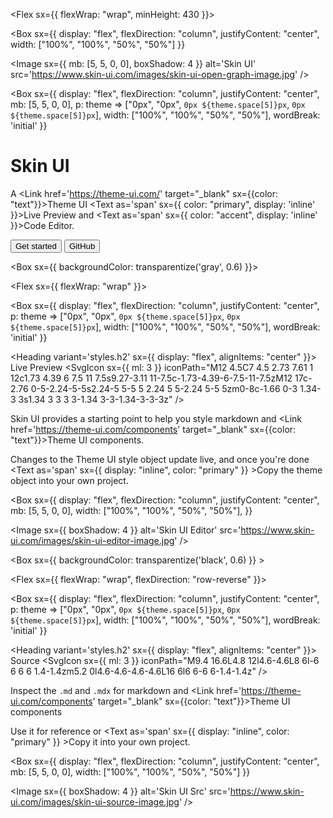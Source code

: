 

<Box>
  <Container>

  <Flex sx={{ flexWrap: "wrap", minHeight: 430 }}>

  <Box 
    sx={{ 
      display: "flex",
      flexDirection: "column",
      justifyContent: "center",
      width: ["100%", "100%", "50%", "50%"] 
    }}
  >
  
  <Image sx={{ mb: [5, 5, 0, 0], boxShadow: 4 }} alt='Skin UI' src='https://www.skin-ui.com/images/skin-ui-open-graph-image.jpg' />
  
  </Box>

  <Box
    sx={{
      display: "flex",
      flexDirection: "column",
      justifyContent: "center",
      mb: [5, 5, 0, 0],
      p: theme => ["0px", "0px", `0px ${theme.space[5]}px`, `0px ${theme.space[5]}px`],
      width: ["100%", "100%", "50%", "50%"],
      wordBreak: 'initial'
    }}
  >

  # Skin UI 

  A <Link href='https://theme-ui.com/' target="_blank" sx={{color: "text"}}>Theme UI</Link> <Text as='span' sx={{ color: "primary", display: 'inline' }}>Live Preview</Text> and <Text as='span' sx={{ color: "accent", display: 'inline' }}>Code Editor.</Text>

  <Flex>

  <Link  sx={{ mr:3 }} href="/editor">
    <Button tabIndex={-1} variant='secondary'>Get started</Button>
  </Link>

  <Link href="https://github.com/PaulieScanlon/skin-ui" target="_blank">
    <Button tabIndex={-1} variant='ghost'>GitHub</Button>
  </Link>

  </Flex>

  </Box>

  </Flex>

  </Container>
</Box>

<Box sx={{ backgroundColor: transparentize('gray', 0.6) }}>

  <Container>

  <Flex sx={{ flexWrap: "wrap" }}>

  <Box 
    sx={{ 
      display: "flex",
      flexDirection: "column",
      justifyContent: "center",
      p: theme => ["0px", "0px", `0px ${theme.space[5]}px`, `0px ${theme.space[5]}px`],
      width: ["100%", "100%", "50%", "50%"],
      wordBreak: 'initial' 
    }}
  >

  <Heading variant='styles.h2' sx={{ display: "flex", alignItems: "center" }}>
    Live Preview
    <SvgIcon sx={{ ml: 3 }} iconPath="M12 4.5C7 4.5 2.73 7.61 1 12c1.73 4.39 6 7.5 11 7.5s9.27-3.11 11-7.5c-1.73-4.39-6-7.5-11-7.5zM12 17c-2.76 0-5-2.24-5-5s2.24-5 5-5 5 2.24 5 5-2.24 5-5 5zm0-8c-1.66 0-3 1.34-3 3s1.34 3 3 3 3-1.34 3-3-1.34-3-3-3z" />
  </Heading>

  Skin UI provides a starting point to help you style markdown and <Link href='https://theme-ui.com/components' target="_blank" sx={{color: "text"}}>Theme UI components</Link>.

  Changes to the Theme UI style object update live, and once you're done <Text as='span' sx={{ display: "inline", color: "primary" }} >Copy</Text> the theme object into your own project. 
  
  </Box>

  <Box
    sx={{
      display: "flex",
      flexDirection: "column",
      justifyContent: "center",
      mb: [5, 5, 0, 0],
      width: ["100%", "100%", "50%", "50%"],
    }}
  >

  <Image sx={{ boxShadow: 4 }} alt='Skin UI Editor' src='https://www.skin-ui.com/images/skin-ui-editor-image.jpg' />

  </Box>

  </Flex>


  </Container>

</Box>

<Box sx={{ backgroundColor: transparentize('black', 0.6) }} >
  <Container>

  <Flex sx={{ flexWrap: "wrap", flexDirection: "row-reverse" }}>

  <Box
    sx={{
      display: "flex",
      flexDirection: "column",
      justifyContent: "center",
      p: theme => ["0px", "0px", `0px ${theme.space[5]}px`, `0px ${theme.space[5]}px`],
      width: ["100%", "100%", "50%", "50%"],
      wordBreak: 'initial'
    }}
  >

  <Heading variant='styles.h2' sx={{ display: "flex", alignItems: "center" }}>
    Source
    <SvgIcon sx={{ ml: 3 }} iconPath="M9.4 16.6L4.8 12l4.6-4.6L8 6l-6 6 6 6 1.4-1.4zm5.2 0l4.6-4.6-4.6-4.6L16 6l6 6-6 6-1.4-1.4z" />
  </Heading>

  Inspect the `.md` and `.mdx` for markdown and <Link href='https://theme-ui.com/components' target="_blank" sx={{color: "text"}}>Theme UI components</Link>
  
  Use it for reference or <Text as='span' sx={{ display: "inline", color: "primary" }} >Copy</Text> it into your own project.

  </Box>

  <Box 
    sx={{ 
      display: "flex",
      flexDirection: "column",
      justifyContent: "center",
       mb: [5, 5, 0, 0],
      width: ["100%", "100%", "50%", "50%"] 
    }}
  >
  
  <Image sx={{ boxShadow: 4 }} alt='Skin UI Src' src='https://www.skin-ui.com/images/skin-ui-source-image.jpg' />
  
  </Box>

  </Flex>

  </Container>
</Box>
